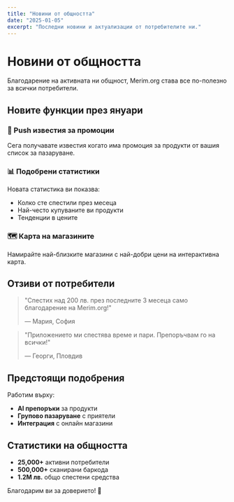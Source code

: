 ```yaml
---
title: "Новини от общността"
date: "2025-01-05"
excerpt: "Последни новини и актуализации от потребителите ни."
---
```


# Новини от общността

Благодарение на активната ни общност, Merim.org става все по-полезно за всички потребители.

## Новите функции през януари

### 🔔 Push известия за промоции
Сега получавате известия когато има промоция за продукти от вашия список за пазаруване.

### 📊 Подобрени статистики
Новата статистика ви показва:
- Колко сте спестили през месеца
- Най-често купуваните ви продукти
- Тенденции в цените

### 🗺️ Карта на магазините
Намирайте най-близките магазини с най-добри цени на интерактивна карта.

## Отзиви от потребители

> "Спестих над 200 лв. през последните 3 месеца само благодарение на Merim.org!"
> 
> — Мария, София

> "Приложението ми спестява време и пари. Препоръчвам го на всички!"
> 
> — Георги, Пловдив

## Предстоящи подобрения

Работим върху:
- **AI препоръки** за продукти
- **Групово пазаруване** с приятели
- **Интеграция** с онлайн магазини

## Статистики на общността

- **25,000+** активни потребители
- **500,000+** сканирани баркода
- **1.2M лв.** общо спестени средства

Благодарим ви за доверието! 🙏